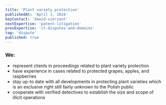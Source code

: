 ```yaml
---
title: 'Plant variety protection'
publishedAt: 'April 1, 2024'
keyContact: 'dawid-sierzant'
nextExpertise: 'patent-litigation'
prevExpertise: 'it-disputes-and-domains'
tag: 'dispute'
published: true
---
```


### We:

- represent clients in proceedings related to plant variety protection
- have experience in cases related to protected grapes, apples, and raspberries
- stay up-to date with all developments in protecting plant varieties which is an exclusive right still fairly unknown to the Polish public
- cooperate with verified detectives to establish the size and scope of illicit operations
